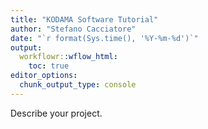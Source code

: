 ```yaml
---
title: "KODAMA Software Tutorial"
author: "Stefano Cacciatore"
date: "`r format(Sys.time(), '%Y-%m-%d')`"
output:
  workflowr::wflow_html:
    toc: true
editor_options:
  chunk_output_type: console
---
```


Describe your project.
